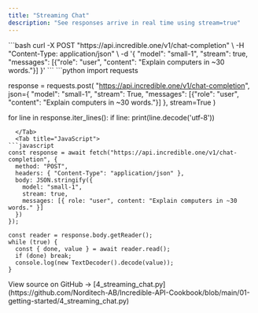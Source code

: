 ```yaml
---
title: "Streaming Chat"
description: "See responses arrive in real time using stream=true"
---
```


<Tabs>
  <Tab title="cURL">
```bash
curl -X POST "https://api.incredible.one/v1/chat-completion" \
  -H "Content-Type: application/json" \
  -d '{
    "model": "small-1",
    "stream": true,
    "messages": [{"role": "user", "content": "Explain computers in ~30 words."}]
  }'
```
  </Tab>
  <Tab title="Python">
```python
import requests

response = requests.post(
    "https://api.incredible.one/v1/chat-completion",
    json={
        "model": "small-1",
        "stream": True,
        "messages": [{"role": "user", "content": "Explain computers in ~30 words."}]
    },
    stream=True
)

for line in response.iter_lines():
    if line:
        print(line.decode('utf-8'))
```
  </Tab>
  <Tab title="JavaScript">
```javascript
const response = await fetch("https://api.incredible.one/v1/chat-completion", {
  method: "POST",
  headers: { "Content-Type": "application/json" },
  body: JSON.stringify({
    model: "small-1",
    stream: true,
    messages: [{ role: "user", content: "Explain computers in ~30 words." }]
  })
});

const reader = response.body.getReader();
while (true) {
  const { done, value } = await reader.read();
  if (done) break;
  console.log(new TextDecoder().decode(value));
}
```
  </Tab>
</Tabs>

<Note>
View source on GitHub → [4_streaming_chat.py](https://github.com/Norditech-AB/Incredible-API-Cookbook/blob/main/01-getting-started/4_streaming_chat.py)
</Note>

